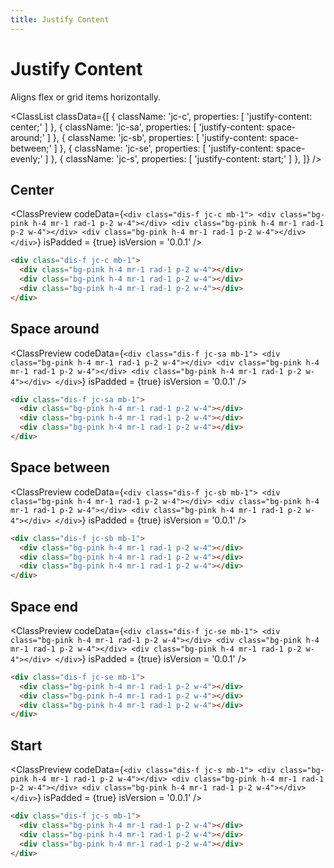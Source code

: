 ```yaml
---
title: Justify Content
---
```



# Justify Content

Aligns flex or grid items horizontally.

<ClassList
  classData={[
    {
      className: 'jc-c',
      properties: [
        'justify-content: center;'
      ]
    },
    {
      className: 'jc-sa',
      properties: [
        'justify-content: space-around;'
      ]
    },
    {
      className: 'jc-sb',
      properties: [
        'justify-content: space-between;'
      ]
    },
    {
      className: 'jc-se',
      properties: [
        'justify-content: space-evenly;'
      ]
    },
    {
      className: 'jc-s',
      properties: [
        'justify-content: start;'
      ]
    },
  ]}
/>

## Center

<ClassPreview
  codeData={`
    <div class="dis-f jc-c mb-1">
      <div class="bg-pink h-4 mr-1 rad-1 p-2 w-4"></div>
      <div class="bg-pink h-4 mr-1 rad-1 p-2 w-4"></div>
      <div class="bg-pink h-4 mr-1 rad-1 p-2 w-4"></div>
    </div>
  `}
  isPadded = {true}
  isVersion = '0.0.1'
/>

```html
<div class="dis-f jc-c mb-1">
  <div class="bg-pink h-4 mr-1 rad-1 p-2 w-4"></div>
  <div class="bg-pink h-4 mr-1 rad-1 p-2 w-4"></div>
  <div class="bg-pink h-4 mr-1 rad-1 p-2 w-4"></div>
</div>
```

## Space around

<ClassPreview
  codeData={`
    <div class="dis-f jc-sa mb-1">
      <div class="bg-pink h-4 mr-1 rad-1 p-2 w-4"></div>
      <div class="bg-pink h-4 mr-1 rad-1 p-2 w-4"></div>
      <div class="bg-pink h-4 mr-1 rad-1 p-2 w-4"></div>
    </div>
  `}
  isPadded = {true}
  isVersion = '0.0.1'
/>

```html
<div class="dis-f jc-sa mb-1">
  <div class="bg-pink h-4 mr-1 rad-1 p-2 w-4"></div>
  <div class="bg-pink h-4 mr-1 rad-1 p-2 w-4"></div>
  <div class="bg-pink h-4 mr-1 rad-1 p-2 w-4"></div>
</div>
```

## Space between

<ClassPreview
  codeData={`
    <div class="dis-f jc-sb mb-1">
      <div class="bg-pink h-4 mr-1 rad-1 p-2 w-4"></div>
      <div class="bg-pink h-4 mr-1 rad-1 p-2 w-4"></div>
      <div class="bg-pink h-4 mr-1 rad-1 p-2 w-4"></div>
    </div>
  `}
  isPadded = {true}
  isVersion = '0.0.1'
/>

```html
<div class="dis-f jc-sb mb-1">
  <div class="bg-pink h-4 mr-1 rad-1 p-2 w-4"></div>
  <div class="bg-pink h-4 mr-1 rad-1 p-2 w-4"></div>
  <div class="bg-pink h-4 mr-1 rad-1 p-2 w-4"></div>
</div>
```

## Space end

<ClassPreview
  codeData={`
    <div class="dis-f jc-se mb-1">
      <div class="bg-pink h-4 mr-1 rad-1 p-2 w-4"></div>
      <div class="bg-pink h-4 mr-1 rad-1 p-2 w-4"></div>
      <div class="bg-pink h-4 mr-1 rad-1 p-2 w-4"></div>
    </div>
  `}
  isPadded = {true}
  isVersion = '0.0.1'
/>

```html
<div class="dis-f jc-se mb-1">
  <div class="bg-pink h-4 mr-1 rad-1 p-2 w-4"></div>
  <div class="bg-pink h-4 mr-1 rad-1 p-2 w-4"></div>
  <div class="bg-pink h-4 mr-1 rad-1 p-2 w-4"></div>
</div>
```

## Start

<ClassPreview
  codeData={`
    <div class="dis-f jc-s mb-1">
      <div class="bg-pink h-4 mr-1 rad-1 p-2 w-4"></div>
      <div class="bg-pink h-4 mr-1 rad-1 p-2 w-4"></div>
      <div class="bg-pink h-4 mr-1 rad-1 p-2 w-4"></div>
    </div>
  `}
  isPadded = {true}
  isVersion = '0.0.1'
/>

```html
<div class="dis-f jc-s mb-1">
  <div class="bg-pink h-4 mr-1 rad-1 p-2 w-4"></div>
  <div class="bg-pink h-4 mr-1 rad-1 p-2 w-4"></div>
  <div class="bg-pink h-4 mr-1 rad-1 p-2 w-4"></div>
</div>
```